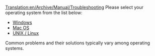 [[Translation:en/Archive/Manual/Troubleshooting]]
{{en/Manual/Navigation}}
Please select your operating system from the list below:

* [[en/Archive/Manual/Troubleshooting Windows|Windows]]
* [[en/Problem/Mac|Mac OS]]
* [[en/Archive/Manual/Troubleshooting Unix|UNIX / Linux]]

Common problems and their solutions typically vary among operating systems.